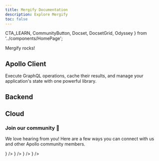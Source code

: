 ```yaml
---
title: Mergify Documentation
description: Explore Mergify
toc: false
---
```


  CTA_LEARN,
  CommunityButton,
  Docset,
  DocsetGrid,
  Odyssey
} from '../components/HomePage';

Mergify rocks!

## Apollo Client

Execute GraphQL operations, cache their results, and manage your application's state with one powerful library.

<DocsetGrid>
  <Docset  title="React" path="/react" />
  <Docset  title="iOS" path="/ios" />
  <Docset  title="Kotlin" path="/kotlin" />
</DocsetGrid>

## Backend

<DocsetGrid>
  <Docset
    title="Apollo Server"
    description="Configure a production-ready GraphQL server to fetch and combine data from multiple sources."
    path="/apollo-server"
  />
  <Docset
    title="Federation"
    description="Implement a single unified supergraph across multiple subgraphs."
    path="/federation"
    cta={CTA_LEARN}
  />
  <Docset
    title="Router"
    description="A configurable, high-performance graph router for a federated supergraph."
    path="/router"
  />
</DocsetGrid>

## Cloud

<DocsetGrid>
  <Docset
    title="Studio"
    description="Build your supergraph with your team, evolve it safely, and keep it running smoothly."
    path="/studio"
    cta={CTA_LEARN}
  />
  <Docset
    title="Rover CLI"
    description="Manage your Studio graphs and schemas from the command line."
    path="/rover"
  />
</DocsetGrid>

<VStack pt="4" spacing="4" textAlign="center" maxW="md" mx="auto">

### Join our community 💬

We love hearing from you! Here are a few ways you can connect with us and other Apollo community members.

<ButtonGroup variant="ghost">
  <CommunityButton
    href="https://github.com/apollographql"
    icon={<SiGithub />}
  />
  <CommunityButton
    href="https://youtube.com/apollographql"
    icon={<SiYoutube />}
  />
  <CommunityButton
    href="https://community.apollographql.com"
    icon={<SiDiscourse />}
  />
  <CommunityButton
    href="https://twitter.com/apollographql"
    icon={<SiTwitter />}
  />
</ButtonGroup>

</VStack>
